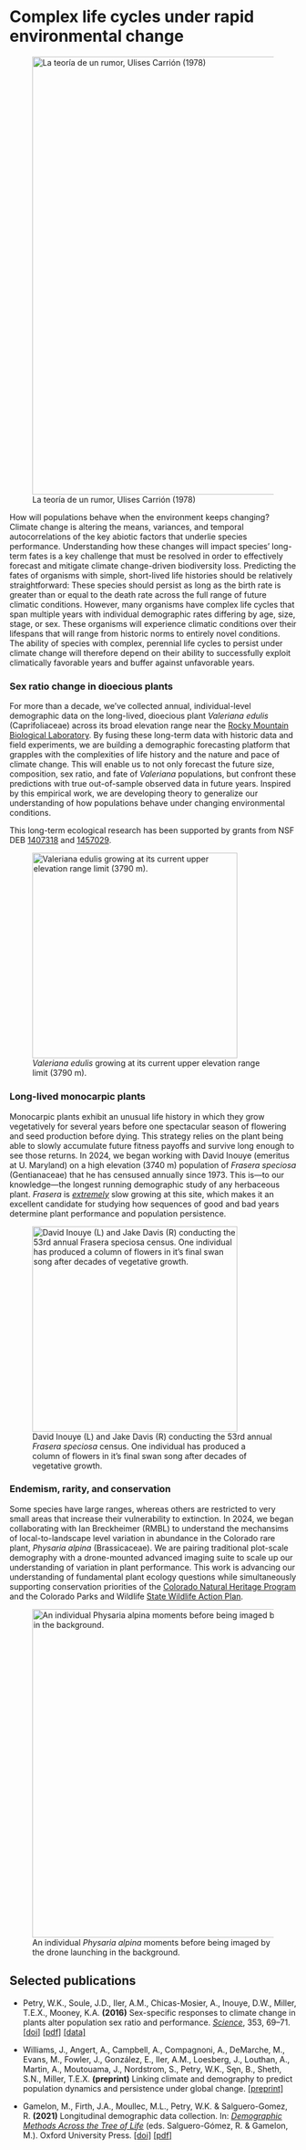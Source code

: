 # Complex life cycles under rapid environmental change

![La teoría de un rumor, Ulises Carrión (1978)](/static/carrion-la-teoria-de-un-rumor.png){fig-align="center" width="8in"}

How will populations behave when the environment keeps changing? Climate change is altering the means, variances, and temporal autocorrelations of the key abiotic factors that underlie species performance. Understanding how these changes will impact species’ long-term fates is a key challenge that must be resolved in order to effectively forecast and mitigate climate change-driven biodiversity loss. Predicting the fates of organisms with simple, short-lived life histories should be relatively straightforward: These species should persist as long as the birth rate is greater than or equal to the death rate across the full range of future climatic conditions. However, many organisms have complex life cycles that span multiple years with individual demographic rates differing by age, size, stage, or sex. These organisms will experience climatic conditions over their lifespans that will range from historic norms to entirely novel conditions. The ability of species with complex, perennial life cycles to persist under climate change will therefore depend on their ability to successfully exploit climatically favorable years and buffer against unfavorable years.

### Sex ratio change in dioecious plants

For more than a decade, we’ve collected annual, individual-level demographic data on the long-lived, dioecious plant *Valeriana edulis* (Caprifoliaceae) across its broad elevation range near the [Rocky Mountain Biological Laboratory](https://www.rmbl.org/). By fusing these long-term data with historic data and field experiments, we are building a demographic forecasting platform that grapples with the complexities of life history and the nature and pace of climate change. This will enable us to not only forecast the future size, composition, sex ratio, and fate of *Valeriana* populations, but confront these predictions with true out-of-sample observed data in future years. Inspired by this empirical work, we are developing theory to generalize our understanding of how populations behave under changing environmental conditions.

This long-term ecological research has been supported by grants from NSF DEB [1407318](https://www.nsf.gov/awardsearch/showAward?AWD_ID=1407318&HistoricalAwards=false) and [1457029](https://www.nsf.gov/awardsearch/showAward?AWD_ID=1457029&HistoricalAwards=false).

![*Valeriana edulis* growing at its current upper elevation range limit (3790 m).](/static/valeriana-frigid-air.jpg){fig-align="center" width="3.75in"}

### Long-lived monocarpic plants

Monocarpic plants exhibit an unusual life history in which they grow vegetatively for several years before one spectacular season of flowering and seed production before dying. This strategy relies on the plant being able to slowly accumulate future fitness payoffs and survive long enough to see those returns. In 2024, we began working with David Inouye (emeritus at U. Maryland) on a high elevation (3740 m) population of *Frasera speciosa* (Gentianaceae) that he has censused annually since 1973. This is—to our knowledge—the longest running demographic study of any herbaceous plant. *Frasera* is [*extremely*]{.underline} slow growing at this site, which makes it an excellent candidate for studying how sequences of good and bad years determine plant performance and population persistence.

![David Inouye (L) and Jake Davis (R) conducting the 53rd annual *Frasera speciosa* census. One individual has produced a column of flowers in it's final swan song after decades of vegetative growth.](/static/frasera-cumberland-pass.jpg){fig-align="center" width="3.75in"}

### Endemism, rarity, and conservation

Some species have large ranges, whereas others are restricted to very small areas that increase their vulnerability to extinction. In 2024, we began collaborating with Ian Breckheimer (RMBL) to understand the mechansims of local-to-landscape level variation in abundance in the Colorado rare plant, *Physaria alpina* (Brassicaceae). We are pairing traditional plot-scale demography with a drone-mounted advanced imaging suite to scale up our understanding of variation in plant performance. This work is advancing our understanding of fundamental plant ecology questions while simultaneously supporting conservation priorities of the [Colorado Natural Heritage Program](https://cnhp.colostate.edu/rareplant/details/?plantID=23986) and the Colorado Parks and Wildlife [State Wildlife Action Plan](https://cpw.state.co.us/conservation-plans).

![An individual *Physaria alpina* moments before being imaged by the drone launching in the background.](/static/physaria-drone-launch.png){fig-align="center" width="6in"}

## Selected publications

-   Petry, W.K., Soule, J.D., Iler, A.M., Chicas-Mosier, A., Inouye, D.W., Miller, T.E.X., Mooney, K.A. **(2016)** Sex-specific responses to climate change in plants alter population sex ratio and performance. [*Science*]{.underline}, 353, 69–71. [\[doi\]](https://doi.org/10.1126/science.aaf2588) [\[pdf\]](publications/Petry%20et%20al.%20-%202016%20-%20Sex-specific%20responses%20to%20climate%20change%20in%20plants.pdf) [\[data\]](https://doi.org/10.5061/dryad.1cf8p)

-   Williams, J., Angert, A., Campbell, A., Compagnoni, A., DeMarche, M., Evans, M., Fowler, J., González, E., Iler, A.M., Loesberg, J., Louthan, A., Martin, A., Moutouama, J., Nordstrom, S., Petry, W.K., Sęn, B., Sheth, S.N., Miller, T.E.X. **(preprint)** Linking climate and demography to predict population dynamics and persistence under global change. [\[preprint\]](https://www.authorea.com/doi/full/10.22541/au.175270366.69122163)

-   Gamelon, M., Firth, J.A., Moullec, M.L., Petry, W.K. & Salguero-Gomez, R. **(2021)** Longitudinal demographic data collection. In: [*Demographic Methods Across the Tree of Life*]{.underline} (eds. Salguero-Gómez, R. & Gamelon, M.). Oxford University Press. [\[doi\]](https://academic.oup.com/book/41173) [\[pdf\]](publications/Gamelon%20et%20al.%20-%202021%20-%20Longitudinal%20demographic%20data%20collection.pdf)
